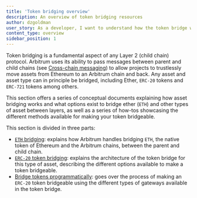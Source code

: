 ```yaml
---
title: 'Token bridging overview'
description: An overview of token bridging resources
author: dzgoldman
user_story: As a developer, I want to understand how the token bridge works and what options exist to bridge assets between layers.
content_type: overview
sidebar_position: 1
---
```


Token bridging is a fundamental aspect of any Layer 2 (child chain) protocol. Arbitrum uses its ability to pass messages between parent and child chains (see
[Cross-chain messaging](/build-decentralized-apps/04-cross-chain-messaging.mdx)) to allow projects to trustlessly move assets from Ethereum to an Arbitrum chain
and back. Any asset and asset type can in principle be bridged, including Ether, `ERC-20` tokens and `ERC-721` tokens among others.

This section offers a series of conceptual documents explaining how asset bridging works and what options exist to bridge ether (`ETH`) and other types of asset
between layers, as well as a series of how-tos showcasing the different methods available for making your token bridgeable.

This section is divided in three parts:

- [`ETH` bridging](/build-decentralized-apps/token-bridging/02-token-bridge-ether.mdx): explains how Arbitrum handles bridging `ETH`, the native token of
  Ethereum and the Arbitrum chains, between the parent and child chain.
- [`ERC-20` token bridging](/build-decentralized-apps/token-bridging/03-token-bridge-erc20.mdx): explains the architecture of the token bridge for this type of
  asset, describing the different options available to make a token bridgeable.
- [Bridge tokens programmatically](/build-decentralized-apps/token-bridging/bridge-tokens-programmatically/01-get-started.mdx): goes over the process of making
  an `ERC-20` token bridgeable using the different types of gateways available in the token bridge.
